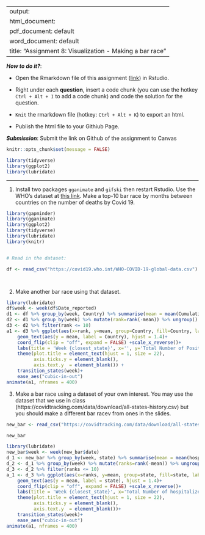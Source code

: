 
---
output: 
  html_document:
  pdf_document: default
  word_document: default
title: "Assignment 8: Visualization - Making a bar race"
---

***How to do it?***: 

- Open the Rmarkdown file of this assignment ([link](fa2021_assignment8.Rmd)) in Rstudio. 

- Right under each **question**, insert  a code chunk (you can use the hotkey `Ctrl + Alt + I` to add a code chunk) and code the solution for the question. 

- `Knit` the rmarkdown file (hotkey: `Ctrl + Alt + K`) to export an html.  

-  Publish the html file to your Githiub Page. 

***Submission***: Submit the link on Github of the assignment to Canvas

```r
knitr::opts_chunk$set(message = FALSE)
```
```r
library(tidyverse)
library(ggplot2)
library(lubridate)
```


-------

1. Install two packages `gganimate` and `gifski` then restart Rstudio. Use the WHO's dataset at [this link](https://covid19.who.int/WHO-COVID-19-global-data.csv). Make a top-10 bar race by months between countries on the number of deaths by Covid 19.  
```r
library(gapminder)
library(gganimate)
library(ggplot2)
library(tidyverse)
library(lubridate)
library(knitr)


```
```r

```
```r
# Read in the dataset:

df <- read_csv("https://covid19.who.int/WHO-COVID-19-global-data.csv")




```




2. Make another bar race using that dataset.  
```r
library(lubridate)
df$week <- week(df$Date_reported)
d1 <- df %>% group_by(week, Country) %>% summarise(mean = mean(Cumulative_deaths))
d2 <- d1 %>% group_by(week) %>% mutate(rank=rank(-mean)) %>% ungroup()
d3 <- d2 %>% filter(rank <= 10)
a1 <- d3 %>% ggplot(aes(x=rank, y=mean, group=Country, fill=Country, label=Country)) + geom_col()+
    geom_text(aes(y = mean, label = Country), hjust = 1.4)+ 
    coord_flip(clip = "off", expand = FALSE) +scale_x_reverse()+
    labs(title = 'Week {closest_state}', x='', y='Total Number of Positive Caeses', fill='state')+
    theme(plot.title = element_text(hjust = 1, size = 22),
          axis.ticks.y = element_blank(),
          axis.text.y  = element_blank()) + 
    transition_states(week)+
    ease_aes("cubic-in-out")
animate(a1, nframes = 400)

```


3. Make a bar race using a dataset of your own interest. You may use the dataset that we use in class (https://covidtracking.com/data/download/all-states-history.csv) but you should make a different bar racev from ones in the slides. 

```r
new_bar <- read_csv("https://covidtracking.com/data/download/all-states-history.csv")

new_bar
```




```r

library(lubridate)
new_bar$week <- week(new_bar$date)
d_1 <- new_bar %>% group_by(week, state) %>% summarise(mean = mean(hospitalized))
d_2 <- d_1 %>% group_by(week) %>% mutate(ranks=rank(-mean)) %>% ungroup()
d_3 <- d_2 %>% filter(ranks <= 10)
a_1 <- d_3 %>% ggplot(aes(x=ranks, y=mean, group=state, fill=state, label=state)) + geom_col()+
    geom_text(aes(y = mean, label = state), hjust = 1.4)+ 
    coord_flip(clip = "off", expand = FALSE) +scale_x_reverse()+ 
    labs(title = 'Week {closest_state}', x='Total Number of hospitalized cases', y='', fill='state')+
    theme(plot.title = element_text(hjust = 1, size = 22),
          axis.ticks.y = element_blank(),
          axis.text.y  = element_blank())+
    transition_states(week)+
    ease_aes("cubic-in-out")
animate(a1, nframes = 400)
```

